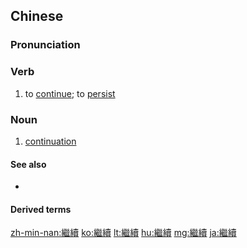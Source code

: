{{also|继续|継続}}
==Chinese==
{{zh-forms|s=继续}}

===Pronunciation===
{{zh-pron
|m=jìxù
|c=gai3 zuk6
|h=pfs=ki-siu̍k
|mn=kè-sio̍k
|ma=y
|ca=y
|cat=v,n
}}

===Verb===
{{zh-verb}}

# to [[continue]]; to [[persist]]

===Noun===
{{zh-noun}}

# [[continuation]]

====See also====
* {{zh-l|持續}}

====Derived terms====
{{zh-der|繼續教育}}

{{zh-cat|Beginning}}

[[zh-min-nan:繼續]]
[[ko:繼續]]
[[lt:繼續]]
[[hu:繼續]]
[[mg:繼續]]
[[ja:繼續]]